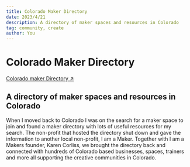 ```yaml
---
title: Colorado Maker Directory
date: 2023/4/21
description: A directory of maker spaces and resources in Colorado
tag: community, create
author: You
---
```



# Colorado Maker Directory

[Colorado maker Directory ↗ ](https://iamamaker.co/)

## A directory of maker spaces and resources in Colorado

When I moved back to Colorado I was on the search for a maker space to join and found a maker directory with lots of useful resources for my search. The non-profit that hosted the directory shut down and gave the information to another local non-profit, I am a Maker. Together with I am a Makers founder, Karen Corliss, we brought the directory back and connected with hundreds of Colorado based businesses, spaces, trainers and more all supporting the creative communities in Colorado.
